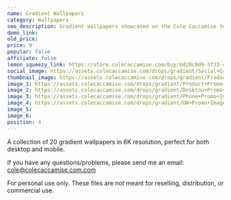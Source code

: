 ```yaml
---
name: Gradient Wallpapers
category: Wallpapers
seo_description: Gradient wallpapers showcased on the Cole Caccamise YouTube channel.
demo_link:
old_price:
price: 9
popular: false
affiliate: false
lemon_squeezy_link: https://store.colecaccamise.com/buy/bd20c0d9-3f33-4656-a6c4-300f704a49d5
social_image: https://assets.colecaccamise.com/drops/gradient/Social+Graph+Image+-+Gradient.png
thumbnail_image: https://assets.colecaccamise.com/drops/gradient/Product+Promo+Image+-+Gradient.png
image_1: https://assets.colecaccamise.com/drops/gradient/Product+Promo+Image+-+Gradient.png
image_2: https://assets.colecaccamise.com/drops/gradient/Desktop+Promo+Images.png
image_3: https://assets.colecaccamise.com/drops/gradient/Phone+Promo+Images.png
image_4: https://assets.colecaccamise.com/drops/gradient/UW+Promo+Images.png
image_5:
image_6:
position: 4
---
```


A collection of 20 gradient wallpapers in 6K resolution, perfect for both
desktop and mobile.

If you have any questions/problems, please send me an email:
[cole@colecaccamise.com.com](mailto:cole@colecaccamise.com.com)

For personal use only. These files are not meant for reselling, distribution, or
commercial use.
